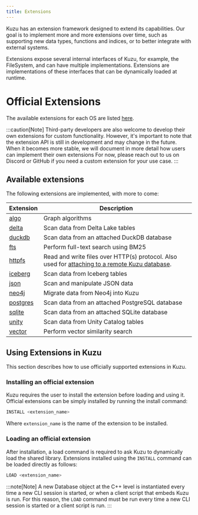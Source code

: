 ```yaml
---
title: Extensions
---
```



Kuzu has an extension framework designed to extend its capabilities. Our goal is to implement
more and more extensions over time, such as supporting new data types, functions and
indices, or to better integrate with external systems.

Extensions expose several internal interfaces of Kuzu, for example, the FileSystem, and can have
multiple implementations. Extensions are implementations of these interfaces that can be
dynamically loaded at runtime.


# Official Extensions

The available extensions for each OS are listed [here](https://extension.kuzudb.com/).

:::caution[Note]
Third-party developers are also welcome to develop their own extensions for custom functionality.
However, it's important to note that the extension API is still in development and may change in the future.
When it becomes more stable, we will document in more detail how users can implement their own extensions
For now, please reach out to us on Discord or GitHub if you need a custom extension for your use case.
:::

## Available extensions

The following extensions are implemented, with more to come:

| Extension | Description |
|----------|----------|
| [algo](/extensions/algo) | Graph algorithms |
| [delta](/extensions/attach/delta) | Scan data from Delta Lake tables |
| [duckdb](/extensions/attach/duckdb) | Scan data from an attached DuckDB database |
| [fts](/extensions/full-text-search) | Perform full-text search using BM25 |
| [httpfs](/extensions/httpfs) | Read and write files over HTTP(s) protocol. Also used for [attaching to a remote Kuzu database](/extensions/attach/kuzu). |
| [iceberg](/extensions/attach/iceberg) | Scan data from Iceberg tables |
| [json](/extensions/json) | Scan and manipulate JSON data |
| [neo4j](/extensions/neo4j) | Migrate data from Neo4j into Kuzu |
| [postgres](/extensions/attach/postgres) | Scan data from an attached PostgreSQL database |
| [sqlite](/extensions/attach/sqlite) | Scan data from an attached SQLite database |
| [unity](/extensions/attach/unity) | Scan data from Unity Catalog tables |
| [vector](/extensions/vector) | Perform vector similarity search |

## Using Extensions in Kuzu

This section describes how to use officially supported extensions in Kuzu.

### Installing an official extension

Kuzu requires the user to install the extension before loading and using it.
Official extensions can be simply installed by running the install command:

```sql
INSTALL <extension_name>
```

Where `extension_name` is the name of the extension to be installed.

### Loading an official extension
After installation, a load command is required to ask Kuzu to dynamically load the shared library.
Extensions installed using the `INSTALL` command can be loaded directly as follows:

```sql
LOAD <extension_name>
```

:::note[Note]
A new Database object at the C++ level is instantiated every time a new CLI session is started, or
when a client script that embeds Kuzu is run. For this reason, the `LOAD` command must be
run every time a new CLI session is started or a client script is run.
:::
